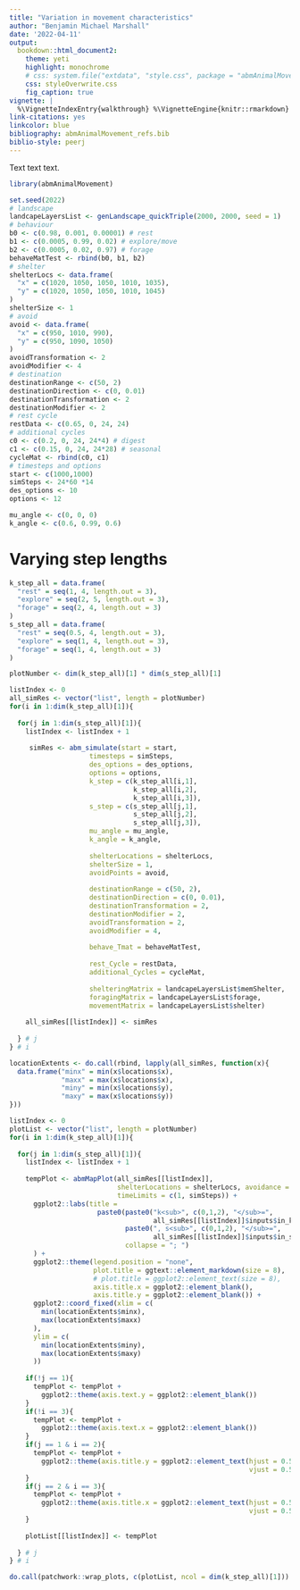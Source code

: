 ```yaml
---
title: "Variation in movement characteristics"
author: "Benjamin Michael Marshall"
date: '2022-04-11'
output:
  bookdown::html_document2:
    theme: yeti
    highlight: monochrome
    # css: system.file("extdata", "style.css", package = "abmAnimalMovement")
    css: styleOverwrite.css
    fig_caption: true
vignette: |
  %\VignetteIndexEntry{walkthrough} %\VignetteEngine{knitr::rmarkdown} %\VignetteEncoding{UTF-8}
link-citations: yes
linkcolor: blue
bibliography: abmAnimalMovement_refs.bib
biblio-style: peerj
---
```

Text text text.

```r
library(abmAnimalMovement)

set.seed(2022)
# landscape
landcapeLayersList <- genLandscape_quickTriple(2000, 2000, seed = 1)
# behaviour
b0 <- c(0.98, 0.001, 0.00001) # rest
b1 <- c(0.0005, 0.99, 0.02) # explore/move
b2 <- c(0.0005, 0.02, 0.97) # forage
behaveMatTest <- rbind(b0, b1, b2)
# shelter
shelterLocs <- data.frame(
  "x" = c(1020, 1050, 1050, 1010, 1035),
  "y" = c(1020, 1050, 1050, 1010, 1045)
)
shelterSize <- 1
# avoid
avoid <- data.frame(
  "x" = c(950, 1010, 990),
  "y" = c(950, 1090, 1050)
)
avoidTransformation <- 2
avoidModifier <- 4
# destination
destinationRange <- c(50, 2)
destinationDirection <- c(0, 0.01)
destinationTransformation <- 2
destinationModifier <- 2
# rest cycle
restData <- c(0.65, 0, 24, 24)
# additional cycles
c0 <- c(0.2, 0, 24, 24*4) # digest
c1 <- c(0.15, 0, 24, 24*28) # seasonal
cycleMat <- rbind(c0, c1)
# timesteps and options
start <- c(1000,1000)
simSteps <- 24*60 *14
des_options <- 10
options <- 12

mu_angle <- c(0, 0, 0)
k_angle <- c(0.6, 0.99, 0.6)
```

# Varying step lengths

```r

k_step_all = data.frame(
  "rest" = seq(1, 4, length.out = 3),
  "explore" = seq(2, 5, length.out = 3),
  "forage" = seq(2, 4, length.out = 3)
)
s_step_all = data.frame(
  "rest" = seq(0.5, 4, length.out = 3),
  "explore" = seq(1, 4, length.out = 3),
  "forage" = seq(1, 4, length.out = 3)
)

plotNumber <- dim(k_step_all)[1] * dim(s_step_all)[1]

listIndex <- 0
all_simRes <- vector("list", length = plotNumber)
for(i in 1:dim(k_step_all)[1]){
  
  for(j in 1:dim(s_step_all)[1]){
    listIndex <- listIndex + 1
    
     simRes <- abm_simulate(start = start,
                    timesteps = simSteps,
                    des_options = des_options,
                    options = options,
                    k_step = c(k_step_all[i,1],
                               k_step_all[i,2],
                               k_step_all[i,3]),
                    s_step = c(s_step_all[j,1],
                               s_step_all[j,2],
                               s_step_all[j,3]),
                    mu_angle = mu_angle,
                    k_angle = k_angle,
                    
                    shelterLocations = shelterLocs,
                    shelterSize = 1,
                    avoidPoints = avoid,
                    
                    destinationRange = c(50, 2),
                    destinationDirection = c(0, 0.01),
                    destinationTransformation = 2,
                    destinationModifier = 2,
                    avoidTransformation = 2,
                    avoidModifier = 4,
                    
                    behave_Tmat = behaveMatTest,
                    
                    rest_Cycle = restData,
                    additional_Cycles = cycleMat,
                    
                    shelteringMatrix = landcapeLayersList$memShelter,
                    foragingMatrix = landcapeLayersList$forage,
                    movementMatrix = landcapeLayersList$shelter)
    
    all_simRes[[listIndex]] <- simRes
    
  } # j
} # i

```

```r

locationExtents <- do.call(rbind, lapply(all_simRes, function(x){
  data.frame("minx" = min(x$locations$x),
             "maxx" = max(x$locations$x),
             "miny" = min(x$locations$y),
             "maxy" = max(x$locations$y))
}))

listIndex <- 0
plotList <- vector("list", length = plotNumber)
for(i in 1:dim(k_step_all)[1]){
  
  for(j in 1:dim(s_step_all)[1]){
    listIndex <- listIndex + 1
    
    tempPlot <- abmMapPlot(all_simRes[[listIndex]],
                           shelterLocations = shelterLocs, avoidance = avoid,
                           timeLimits = c(1, simSteps)) +
      ggplot2::labs(title = 
                      paste0(paste0("k<sub>", c(0,1,2), "</sub>=",
                                    all_simRes[[listIndex]]$inputs$in_k_step),
                             paste0(", s<sub>", c(0,1,2), "</sub>=",
                                    all_simRes[[listIndex]]$inputs$in_s_step),
                             collapse = "; ")
      ) +
      ggplot2::theme(legend.position = "none",
                     plot.title = ggtext::element_markdown(size = 8),
                     # plot.title = ggplot2::element_text(size = 8),
                     axis.title.x = ggplot2::element_blank(),
                     axis.title.y = ggplot2::element_blank()) +
      ggplot2::coord_fixed(xlim = c(
        min(locationExtents$minx),
        max(locationExtents$maxx)
      ),
      ylim = c(
        min(locationExtents$miny),
        max(locationExtents$maxy)
      ))
    
    if(!j == 1){
      tempPlot <- tempPlot +
        ggplot2::theme(axis.text.y = ggplot2::element_blank())
    }
    if(!i == 3){
      tempPlot <- tempPlot +
        ggplot2::theme(axis.text.x = ggplot2::element_blank())
    }
    if(j == 1 & i == 2){
      tempPlot <- tempPlot +
        ggplot2::theme(axis.title.y = ggplot2::element_text(hjust = 0.5,
                                                            vjust = 0.5))
    }
    if(j == 2 & i == 3){
      tempPlot <- tempPlot +
        ggplot2::theme(axis.title.x = ggplot2::element_text(hjust = 0.5,
                                                            vjust = 0.5))
    }
    
    plotList[[listIndex]] <- tempPlot
    
  } # j
} # i

do.call(patchwork::wrap_plots, c(plotList, ncol = dim(k_step_all)[1]))

```

